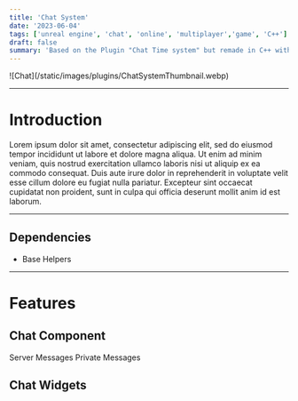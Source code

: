 ```yaml
---
title: 'Chat System'
date: '2023-06-04'
tags: ['unreal engine', 'chat', 'online', 'multiplayer','game', 'C++']
draft: false
summary: 'Based on the Plugin "Chat Time system" but remade in C++ with expanded features'
---
```

<div className="flex flex-wrap -mx-2 overflow-hidden xl:-mx-2">
  <div className="my-1 px-2 w-full overflow-hidden xl:my-1 xl:px-2 xl:w-1/2">
    ![Chat](/static/images/plugins/ChatSystemThumbnail.webp)
  </div>
</div>



--- 

# Introduction

Lorem ipsum dolor sit amet, consectetur adipiscing elit, sed do eiusmod tempor incididunt ut labore et dolore magna aliqua. 
Ut enim ad minim veniam, quis nostrud exercitation ullamco laboris nisi ut aliquip ex ea commodo consequat. 
Duis aute irure dolor in reprehenderit in voluptate velit esse cillum dolore eu fugiat nulla pariatur. 
Excepteur sint occaecat cupidatat non proident, sunt in culpa qui officia deserunt mollit anim id est laborum.


--- 

## Dependencies

- Base Helpers
---
# Features

## Chat Component 
Server Messages 
Private Messages

## Chat Widgets